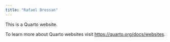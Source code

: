 ```yaml
---
title: "Rafael Bressan"
---
```


This is a Quarto website.

To learn more about Quarto websites visit <https://quarto.org/docs/websites>.
